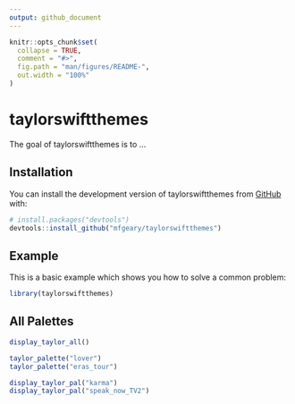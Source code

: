 ```yaml
---
output: github_document
---
```


<!-- README.md is generated from README.Rmd. Please edit that file -->

```r
knitr::opts_chunk$set(
  collapse = TRUE,
  comment = "#>",
  fig.path = "man/figures/README-",
  out.width = "100%"
)
```

# taylorswiftthemes

<!-- badges: start -->
<!-- badges: end -->

The goal of taylorswiftthemes is to ...

## Installation

You can install the development version of taylorswiftthemes from [GitHub](https://github.com/) with:

``` r
# install.packages("devtools")
devtools::install_github("mfgeary/taylorswiftthemes")
```
## Example

This is a basic example which shows you how to solve a common problem:

```r
library(taylorswiftthemes)
```

## All Palettes

```r
display_taylor_all()
```

```r
taylor_palette("lover")
taylor_palette("eras_tour")
```

```r
display_taylor_pal("karma")
display_taylor_pal("speak_now_TV2")
```

